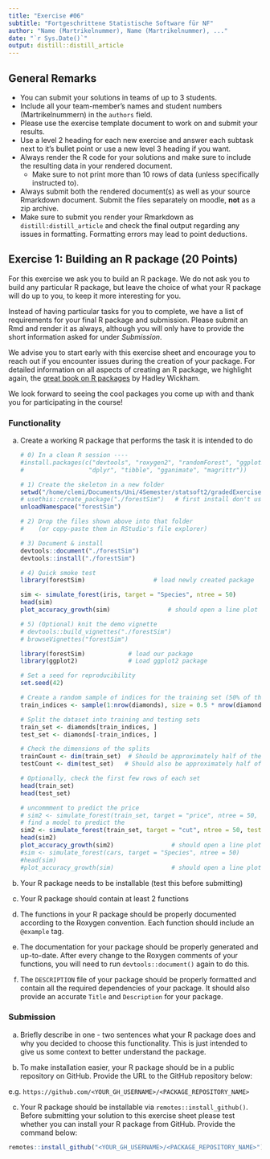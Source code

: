 ```yaml
---
title: "Exercise #06"
subtitle: "Fortgeschrittene Statistische Software für NF"
author: "Name (Martrikelnummer), Name (Martrikelnummer), ..."
date: "`r Sys.Date()`"
output: distill::distill_article
---
```


## General Remarks

-   You can submit your solutions in teams of up to 3 students.
-   Include all your team-member's names and student numbers
    (Martrikelnummern) in the `authors` field.
-   Please use the exercise template document to work on and submit your
    results.
-   Use a level 2 heading for each new exercise and answer each subtask
    next to it's bullet point or use a new level 3 heading if you want.
-   Always render the R code for your solutions and make sure to include
    the resulting data in your rendered document.
    -   Make sure to not print more than 10 rows of data (unless
        specifically instructed to).
-   Always submit both the rendered document(s) as well as your source
    Rmarkdown document. Submit the files separately on moodle, **not**
    as a zip archive.
-   Make sure to submit you render your Rmarkdown as
    `distill:distill_article` and check the final output regarding any
    issues in formatting. Formatting errors may lead to point
    deductions.

## Exercise 1: Building an R package (20 Points)

For this exercise we ask you to build an R package. We do not ask you to
build any particular R package, but leave the choice of what your R
package will do up to you, to keep it more interesting for you.

Instead of having particular tasks for you to complete, we have a list
of requirements for your final R package and submission. Please submit
an Rmd and render it as always, although you will only have to provide
the short information asked for under *Submission*.

We advise you to start early with this exercise sheet and encourage you
to reach out if you encounter issues during the creation of your
package. For detailed information on all aspects of creating an R
package, we highlight again, the [great book on R
packages](https://r-pkgs.org/) by Hadley Wickham.

We look forward to seeing the cool packages you come up with and thank
you for participating in the course!

### Functionality

a)  Create a working R package that performs the task it is intended to
    do
    
    ```r
    # 0) In a clean R session ----
    #install.packages(c("devtools", "roxygen2", "randomForest", "ggplot2",
    #                  "dplyr", "tibble", "gganimate", "magrittr"))
    
    ```
    
    ```r
    # 1) Create the skeleton in a new folder
    setwd("/home/clemi/Documents/Uni/4Semester/statsoft2/gradedExercises/06/")
    # usethis::create_package("./forestSim")   # first install don't use it
    unloadNamespace("forestSim")
    
    # 2) Drop the files shown above into that folder
    #    (or copy‑paste them in RStudio's file explorer)
    
    # 3) Document & install
    devtools::document("./forestSim")
    devtools::install("./forestSim")
    
    # 4) Quick smoke test
    library(forestSim)                   # load newly created package
    
    sim <- simulate_forest(iris, target = "Species", ntree = 50)
    head(sim)
    plot_accuracy_growth(sim)                # should open a line plot
    
    # 5) (Optional) knit the demo vignette
    # devtools::build_vignettes("./forestSim")
    # browseVignettes("forestSim")
    
    ```
    
    ``` r
    
    library(forestSim)            # load our package
    library(ggplot2)              # Load ggplot2 package
    
    # Set a seed for reproducibility
    set.seed(42)
    
    # Create a random sample of indices for the training set (50% of the data)
    train_indices <- sample(1:nrow(diamonds), size = 0.5 * nrow(diamonds))
    
    # Split the dataset into training and testing sets
    train_set <- diamonds[train_indices, ]
    test_set <- diamonds[-train_indices, ]
    
    # Check the dimensions of the splits
    trainCount <- dim(train_set)  # Should be approximately half of the total rows
    testCount <- dim(test_set)   # Should also be approximately half of the total rows
    
    # Optionally, check the first few rows of each set
    head(train_set)
    head(test_set)    
    
    # uncommment to predict the price
    # sim2 <- simulate_forest(train_set, target = "price", ntree = 50, test = test_set)
    # find a model to predict the 
    sim2 <- simulate_forest(train_set, target = "cut", ntree = 50, test = test_set)
    head(sim2)
    plot_accuracy_growth(sim2)                # should open a line plot
    #sim <- simulate_forest(cars, target = "Species", ntree = 50)
    #head(sim)
    #plot_accuracy_growth(sim)                # should open a line plot
    ```

b)  Your R package needs to be installable (test this before submitting)

c)  Your R package should contain at least 2 functions

d)  The functions in your R package should be properly documented
    according to the Roxygen convention. Each function should include an
    `@example` tag.

e)  The documentation for your package should be properly generated and
    up-to-date. After every change to the Roxygen comments of your
    functions, you will need to run `devtools::document()` again to do
    this.

f)  The `DESCRIPTION` file of your package should be properly formatted
    and contain all the required dependencies of your package. It should
    also provide an accurate `Title` and `Description` for your package.

### Submission

a)  Briefly describe in one - two sentences what your R package does and
    why you decided to choose this functionality. This is just intended
    to give us some context to better understand the package.

b)  To make installation easier, your R package should be in a public
    repository on GitHub. Provide the URL to the GitHub repository
    below:

e.g. `https://github.com/<YOUR_GH_USERNAME>/<PACKAGE_REPOSITORY_NAME>`

c)  Your R package should be installable via
    `remotes::install_github()`. Before submitting your solution to this
    exercise sheet please test whether you can install your R package
    from GitHub. Provide the command below:

``` r
remotes::install_github("<YOUR_GH_USERNAME>/<PACKAGE_REPOSITORY_NAME>")
```

